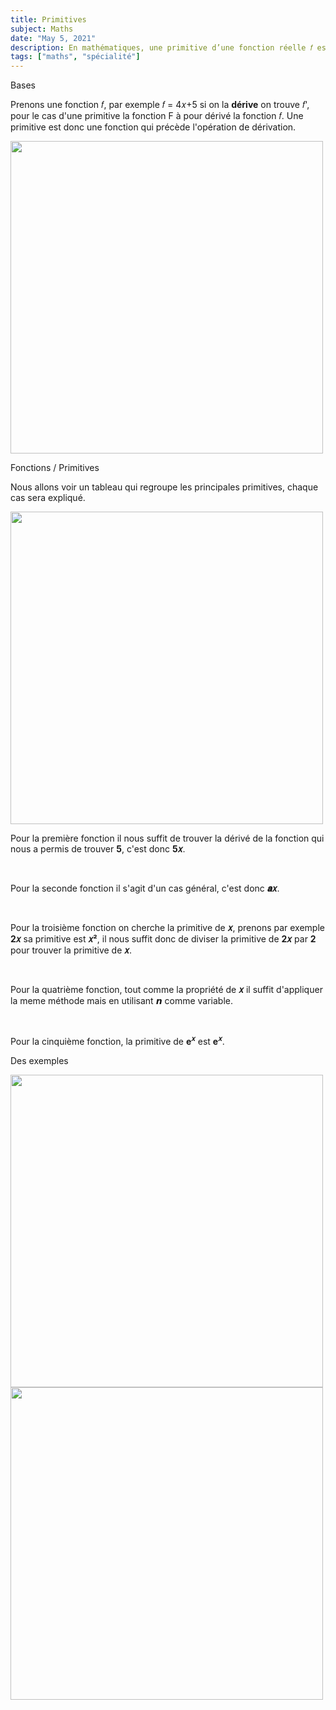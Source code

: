 ```yaml
---
title: Primitives
subject: Maths
date: "May 5, 2021"
description: En mathématiques, une primitive d’une fonction réelle 𝑓 est une fonction F dont 𝑓 est la dérivée F'=𝑓. Il s’agit donc d’un antécédent pour l’opération de dérivation.
tags: ["maths", "spécialité"]
---
```


<Custom links>Bases</Custom>

Prenons une fonction 𝑓, par exemple 𝑓 = 4𝑥+5 si on la **dérive** on trouve 𝑓', pour
le cas d'une primitive la fonction F à pour dérivé la fonction 𝑓. Une primitive est
donc une fonction qui précède l'opération de dérivation.

<img src="/assets/images/primitives-bases.webp" width="500" data-page="slug" />

<Custom links>Fonctions / Primitives</Custom>

Nous allons voir un tableau qui regroupe les principales primitives, chaque cas sera expliqué.

<img
 src="/assets/images/primitives-tableau.webp"
 width="500"
 data-page="slug"
/>

Pour la première fonction il nous suffit de trouver la dérivé de la fonction qui nous a permis de trouver **5**, c'est
donc **5𝑥**.

<br />

Pour la seconde fonction il s'agit d'un cas général, c'est donc **𝒂𝑥**.

<br />

Pour la troisième fonction on cherche la primitive de **𝑥**, prenons par exemple **2𝑥** sa primitive est **𝑥²**,
il nous suffit donc de diviser la primitive de **2𝑥** par **2** pour trouver la primitive de **𝑥**.

<br />

Pour la quatrième fonction, tout comme la propriété de **𝑥** il suffit d'appliquer la meme méthode mais en utilisant **𝙣**
comme variable.

<br />

Pour la cinquième fonction, la primitive de **e<sup>𝑥</sup>** est **e<sup>𝑥</sup>**.

<Custom links>Des exemples</Custom>

<div className="flex">
 <img
  src="/assets/images/primitives-exemples-1.webp"
  width="500"
  data-page="slug"
 />
 <img
  src="/assets/images/primitives-exemples-2.webp"
  width="500"
  data-page="slug"
 />
</div>

